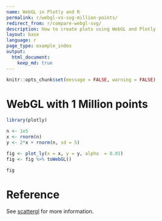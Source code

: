 ```yaml
---
name: WebGL in Plotly and R
permalink: r/webgl-vs-svg-million-points/
redirect_from: r/compare-webgl-svg/
description: How to create plots using WebGL and Plotly
layout: base
language: r
page_type: example_index
output:
  html_document:
    keep_md: true
---
```


```r
knitr::opts_chunk$set(message = FALSE, warning = FALSE)
```
# WebGL with 1 Million points

```r
library(plotly)

n <- 1e5
x <- rnorm(n)
y <- 2*x + rnorm(n, sd = 5)

fig <- plot_ly(x = x, y = y, alpha  = 0.01)
fig <- fig %>% toWebGL()

fig
```

# Reference

See [scattergl](https://plotly.com/r/reference/#scattergl) for more information.
